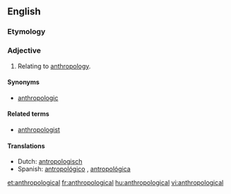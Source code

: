 ==English==

===Etymology===
{{suffix|anthropology|ical}}

===Adjective===
{{en-adj}}

# Relating to [[anthropology]].

====Synonyms====
* [[anthropologic]]

====Related terms====
* [[anthropologist]]

====Translations====
* Dutch: [[antropologisch]]
* Spanish: [[antropológico]] {{m}}, [[antropológica]] {{f}}

[[et:anthropological]]
[[fr:anthropological]]
[[hu:anthropological]]
[[vi:anthropological]]